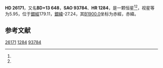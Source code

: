 {{Starbox begin
| name = HD 26171
}}
{{Starbox observe
| epoch = [[J2000.0|J2000.0]]
| constell = {{星座名待查}}<ref name=SIMBAD>{{cite web
 | url=http://simbad.u-strasbg.fr/simbad/sim-id?Ident=HR+1284
 | title=Pulsating variable Star
 | publisher=Centre de Données astronomiques de Strasbourg
 | work=SIMBAD
 | accessdate=2012-07-13
 | archive-date=2020-11-24
 | archive-url=https://web.archive.org/web/20201124130532/http://simbad.u-strasbg.fr/simbad/sim-id?Ident=HR+1284
 | dead-url=no
 }}</ref><ref name=DATA>{{cite web
 | url=http://vizier.u-strasbg.fr/viz-bin/VizieR-5?-out.add=.&-source=5050&-corr=PK=HR&-out.max=9999&HR=1284
 | title=VizieR Detailed Page
 | accessdate=2012-07-13
 | archive-date=2016-03-04
 | archive-url=https://web.archive.org/web/20160304201430/http://vizier.u-strasbg.fr/viz-bin/VizieR-5?-out.add=.&-source=5050&-corr=PK=HR&-out.max=9999&HR=1284
 | dead-url=no
 }}</ref>
| 星官 = 
| ra = {{RA|4|9|1.6}}<ref name=SIMBAD /><ref name=DATA />
| dec = {{DEC|+13|23|54}}<ref name=SIMBAD /><ref name=DATA />
| appmag_v = 5.95<ref name=SIMBAD /><ref name=DATA />
}}
{{Starbox character
| class = B9.5V<ref name=SIMBAD /><ref name=DATA />
| b-v = 0.05<ref name=SIMBAD /><ref name=DATA />
| u-b = -0.06<ref name=SIMBAD /><ref name=DATA />
| r-i = <ref name=SIMBAD /><ref name=DATA />
| variable = 
}}
{{Starbox astrometry
| radial_v = -0.06
| prop_mo_ra = -25
| parallax = 
| p_error = 
}}
{{Starbox catalog
| names =BD+13 648，[[SAO星表|SAO]] 93784，[[HD星表|HD]] 26171，[[HR星表|HR]] 1284}}
{{Starbox reference |Simbad=HR+1284}}
{{Starbox end}}

'''HD 26171'''，又名'''BD+13 648'''，'''SAO 93784'''、'''HR 1284'''，是一颗恒星<ref name=SIMBAD /><ref name=DATA />，视星等为5.95，位于[[銀道座標系|銀經]]179.11，[[銀道座標系|銀緯]]-27.24，其[[B1900.0|B1900.0]]坐标为赤經{{RA|4|3|26.4}}，赤緯{{DEC|+13|-27.24|0}}。

== 参考文献 ==
{{reflist}}

{{star-stub}}

[[Category:HD和HDE天體|26171]]
[[Category:HR天體|1284]]
[[Category:SAO天體|93784]]